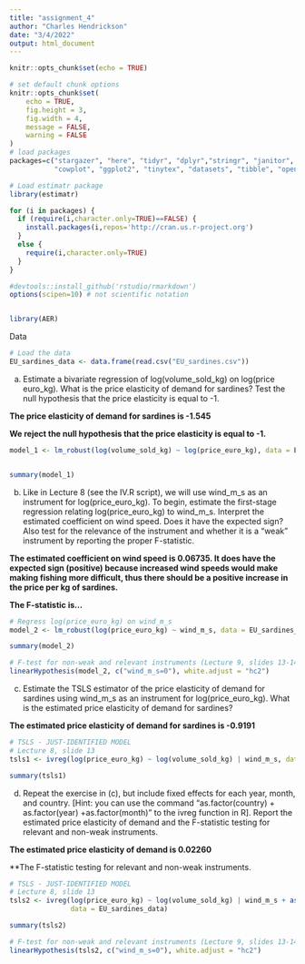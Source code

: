 ```yaml
---
title: "assignment_4"
author: "Charles Hendrickson"
date: "3/4/2022"
output: html_document
---
```


```r
knitr::opts_chunk$set(echo = TRUE)
```



```r

# set default chunk options
knitr::opts_chunk$set(
	echo = TRUE,
	fig.height = 3,
	fig.width = 4,
	message = FALSE,
	warning = FALSE
)
# load packages
packages=c("stargazer", "here", "tidyr", "dplyr","stringr", "janitor", 
           "cowplot", "ggplot2", "tinytex", "datasets", "tibble", "openxlsx", "estimatr", "car", "readxl", "AER")

# Load estimatr package
library(estimatr)

for (i in packages) {
  if (require(i,character.only=TRUE)==FALSE) {
    install.packages(i,repos='http://cran.us.r-project.org')
  }
  else {
    require(i,character.only=TRUE)
  }
}

#devtools::install_github('rstudio/rmarkdown')
options(scipen=10) # not scientific notation


library(AER)
```


Data
```r
# Load the data
EU_sardines_data <- data.frame(read.csv("EU_sardines.csv"))
```


(a) Estimate a bivariate regression of log(volume_sold_kg) on log(price euro_kg). What is the
price elasticity of demand for sardines? Test the null hypothesis that the price elasticity is equal to -1.

**The price elasticity of demand for sardines is -1.545** 

**We reject the null hypothesis that the price elasticity is equal to -1.**


```r
model_1 <- lm_robust(log(volume_sold_kg) ~ log(price_euro_kg), data = EU_sardines_data)


summary(model_1)

```


(b) Like in Lecture 8 (see the IV.R script), we will use wind_m_s as an instrument for
log(price_euro_kg). To begin, estimate the first-stage regression relating log(price_euro_kg) to wind_m_s. Interpret the estimated coefficient on wind speed. Does it have the expected sign?
Also test for the relevance of the instrument and whether it is a “weak” instrument by reporting the proper F-statistic.

**The estimated coefficient on wind speed is 0.06735. It does have the expected sign (positive) because increased wind speeds would make making fishing more difficult, thus there should be a positive increase in the price per kg of sardines.**

**The F-statistic is...** 

```r
# Regress log(price_euro_kg) on wind_m_s
model_2 <- lm_robust(log(price_euro_kg) ~ wind_m_s, data = EU_sardines_data)

summary(model_2)

# F-test for non-weak and relevant instruments (Lecture 9, slides 13-14)
linearHypothesis(model_2, c("wind_m_s=0"), white.adjust = "hc2")
```


(c) Estimate the TSLS estimator of the price elasticity of demand for sardines using wind_m_s
as an instrument for log(price_euro_kg). What is the estimated price elasticity of demand for
sardines?

**The estimated price elasticity of demand for sardines is -0.9191**

```r
# TSLS - JUST-IDENTIFIED MODEL
# Lecture 8, slide 13
tsls1 <- ivreg(log(price_euro_kg) ~ log(volume_sold_kg) | wind_m_s, data = EU_sardines_data)

summary(tsls1)

```


(d) Repeat the exercise in (c), but include fixed effects for each year, month, and country. [Hint:
you can use the command “as.factor(country) + as.factor(year) +as.factor(month)” to the ivreg
function in R]. Report the estimated price elasticity of demand and the F-statistic testing for relevant and non-weak instruments.

**The estimated price elasticity of demand is 0.02260**

**The F-statistic testing for relevant and non-weak instruments.


```r
# TSLS - JUST-IDENTIFIED MODEL
# Lecture 8, slide 13
tsls2 <- ivreg(log(price_euro_kg) ~ log(volume_sold_kg) | wind_m_s + as.factor(country) + as.factor(year) + as.factor(month), 
               data = EU_sardines_data)

summary(tsls2)

# F-test for non-weak and relevant instruments (Lecture 9, slides 13-14)
linearHypothesis(tsls2, c("wind_m_s=0"), white.adjust = "hc2")
```






































